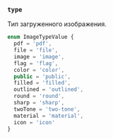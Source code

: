 ### `type`

Тип загруженного изображения.

```ts
enum ImageTypeValue {
  pdf = 'pdf',
  file = 'file',
  image = 'image',
  flag = 'flag',
  color = 'color',
  public = 'public',
  filled = 'filled',
  outlined = 'outlined',
  round = 'round',
  sharp = 'sharp',
  twoTone = 'two-tone',
  material = 'material',
  icon = 'icon'
}
```
